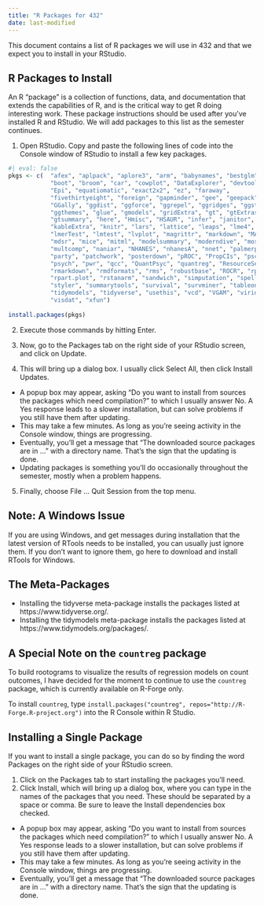 ```yaml
---
title: "R Packages for 432"
date: last-modified
---
```


This document contains a list of R packages we will use in 432 and that we expect you to install in your RStudio.

## R Packages to Install

An R "package" is a collection of functions, data, and documentation that extends the capabilities of R, and is the critical way to get R doing interesting work. These package instructions should be used after you’ve installed R and RStudio. We will add packages to this list as the semester continues.

1. Open RStudio. Copy and paste the following lines of code into the Console window of RStudio to install a few key packages.

```r
#| eval: false
pkgs <- c(  "afex", "aplpack", "aplore3", "arm", "babynames", "bestglm", 
            "boot", "broom", "car", "cowplot", "DataExplorer", "devtools", 
            "Epi", "equatiomatic", "exact2x2", "ez", "faraway", 
            "fivethirtyeight", "foreign", "gapminder", "gee", "geepack",
            "GGally", "ggdist", "ggforce", "ggrepel", "ggridges", "ggstance",
            "ggthemes", "glue", "gmodels", "gridExtra", "gt", "gtExtras", 
            "gtsummary", "here", "Hmisc", "HSAUR", "infer", "janitor", 
            "kableExtra", "knitr", "lars", "lattice", "leaps", "lme4", 
            "lmerTest", "lmtest", "lvplot", "magrittr", "markdown", "MASS", 
            "mdsr", "mice", "mitml", "modelsummary", "moderndive", "mosaic", 
            "multcomp", "naniar", "NHANES", "nhanesA", "nnet", "palmerpenguins",
            "party", "patchwork", "posterdown", "pROC", "PropCIs", "pscl", 
            "psych", "pwr", "qcc", "QuantPsyc", "quantreg", "ResourceSelection",
            "rmarkdown", "rmdformats", "rms", "robustbase", "ROCR", "rpart",
            "rpart.plot", "rstanarm", "sandwich", "simputation", "spelling",
            "styler", "summarytools", "survival", "survminer", "tableone", 
            "tidymodels", "tidyverse", "usethis", "vcd", "VGAM", "viridis", 
            "visdat", "xfun")
                
install.packages(pkgs)
```

2. Execute those commands by hitting Enter.

3. Now, go to the Packages tab on the right side of your RStudio screen, and click on Update.

4. This will bring up a dialog box. I usually click Select All, then click Install Updates.

  - A popup box may appear, asking “Do you want to install from sources the packages which need compilation?” to which I usually answer No. A Yes response leads to a slower installation, but can solve problems if you still have them after updating.
  - This may take a few minutes. As long as you’re seeing activity in the Console window, things are progressing. 
  - Eventually, you’ll get a message that “The downloaded source packages are in …” with a directory name. That’s the sign that the updating is done.
  - Updating packages is something you’ll do occasionally throughout the semester, mostly when a problem happens.

5. Finally, choose File ... Quit Session from the top menu.

## Note: A Windows Issue

If you are using Windows, and get messages during installation that the latest version of RTools needs to be installed, you can usually just ignore them. If you don’t want to ignore them, go here to download and install RTools for Windows.

## The Meta-Packages

- Installing the tidyverse meta-package installs the packages listed at https://www.tidyverse.org/.
- Installing the tidymodels meta-package installs the packages listed at https://www.tidymodels.org/packages/.

## A Special Note on the `countreg` package

To build rootograms to visualize the results of regression models on count outcomes, I have decided for the moment to continue to use the `countreg` package, which is currently available on R-Forge only.

To install `countreg`, type `install.packages("countreg", repos="http://R-Forge.R-project.org")` into the R Console within R Studio.

## Installing a Single Package

If you want to install a single package, you can do so by finding the word Packages on the right side of your RStudio screen.

1. Click on the Packages tab to start installing the packages you’ll need.
2. Click Install, which will bring up a dialog box, where you can type in the names of the packages that you need. These should be separated by a space or comma. Be sure to leave the Install dependencies box checked.

  - A popup box may appear, asking “Do you want to install from sources the packages which need compilation?” to which I usually answer No. A Yes response leads to a slower installation, but can solve problems if you still have them after updating.
  - This may take a few minutes. As long as you’re seeing activity in the Console window, things are progressing.
  - Eventually, you’ll get a message that “The downloaded source packages are in …” with a directory name. That’s the sign that the updating is done.